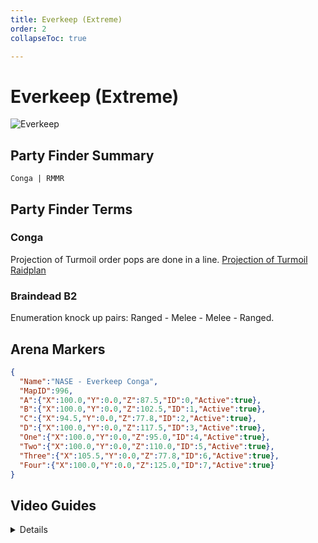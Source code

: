 ```yaml
---
title: Everkeep (Extreme)
order: 2
collapseToc: true

---
```


# Everkeep (Extreme)

![Everkeep](/images/thumbnails/extreme/dt-ex2.png)

## Party Finder Summary

```
Conga | RMMR
```

## Party Finder Terms

### Conga

Projection of Turmoil order pops are done in a line. [Projection of Turmoil Raidplan](<https://raidplan.io/plan/kOzWlEJdezZxbmL9>)

### Braindead B2

Enumeration knock up pairs: Ranged - Melee - Melee - Ranged. 

## Arena Markers

```json
{
  "Name":"NASE - Everkeep Conga",
  "MapID":996,
  "A":{"X":100.0,"Y":0.0,"Z":87.5,"ID":0,"Active":true},
  "B":{"X":100.0,"Y":0.0,"Z":102.5,"ID":1,"Active":true},
  "C":{"X":94.5,"Y":0.0,"Z":77.8,"ID":2,"Active":true},
  "D":{"X":100.0,"Y":0.0,"Z":117.5,"ID":3,"Active":true},
  "One":{"X":100.0,"Y":0.0,"Z":95.0,"ID":4,"Active":true},
  "Two":{"X":100.0,"Y":0.0,"Z":110.0,"ID":5,"Active":true},
  "Three":{"X":105.5,"Y":0.0,"Z":77.8,"ID":6,"Active":true},
  "Four":{"X":100.0,"Y":0.0,"Z":125.0,"ID":7,"Active":true}
}
```

## Video Guides

<Details title="Hector Hectorson | Dawntrail Extreme 2 Guide">
  <YouTube videoId="Du3QNaUkIt0" />
</Details>
